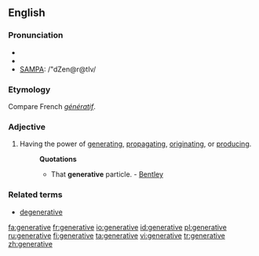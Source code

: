 ==English==

===Pronunciation===
* {{enPR|jĕn'ər-ə-tĭv}}
* {{IPA|/ˈdʒenərətɪv/}}
* [[w:SAMPA|SAMPA]]: /"dZen@r@tIv/

===Etymology===
Compare French ''[[génératif]]''.

===Adjective===
{{en-adj}}

# Having the power of [[generating]], [[propagating]], [[originating]], or [[producing]].
#: '''Quotations'''
#:* That '''generative''' particle. - [[Bentley]]

===Related terms===
* [[degenerative]]

[[fa:generative]]
[[fr:generative]]
[[io:generative]]
[[id:generative]]
[[pl:generative]]
[[ru:generative]]
[[fi:generative]]
[[ta:generative]]
[[vi:generative]]
[[tr:generative]]
[[zh:generative]]